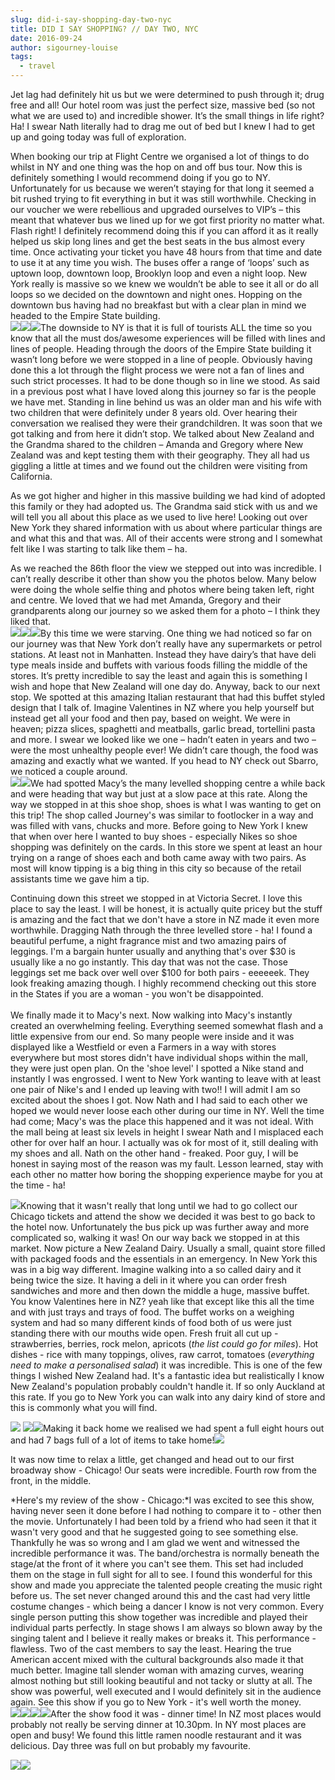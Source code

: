 ```yaml
---
slug: did-i-say-shopping-day-two-nyc
title: DID I SAY SHOPPING? // DAY TWO, NYC
date: 2016-09-24
author: sigourney-louise
tags:
  - travel
---
```

Jet lag had definitely hit us but we were determined to push through it; drug free and all! Our hotel room was just the perfect size, massive bed (so not what we are used to) and incredible shower. It’s the small things in life right? Ha! I swear Nath literally had to drag me out of bed but I knew I had to get up and going today was full of exploration.

When booking our trip at Flight Centre we organised a lot of things to do whilst in NY and one thing was the hop on and off bus tour. Now this is definitely something I would recommend doing if you go to NY. Unfortunately for us because we weren’t staying for that long it seemed a bit rushed trying to fit everything in but it was still worthwhile. Checking in our voucher we were rebellious and upgraded ourselves to VIP’s – this meant that whatever bus we lined up for we got first priority no matter what. Flash right! I definitely recommend doing this if you can afford it as it really helped us skip long lines and get the best seats in the bus almost every time. Once activating your ticket you have 48 hours from that time and date to use it at any time you wish. The buses offer a range of ‘loops’ such as uptown loop, downtown loop, Brooklyn loop and even a night loop. New York really is massive so we knew we wouldn’t be able to see it all or do all loops so we decided on the downtown and night ones. Hopping on the downtown bus having had no breakfast but with a clear plan in mind we headed to the Empire State building.\
![](http://sigourneylouise.nz/wp-content/uploads/2017/09/IMG_7188-1024x683.jpg)![](http://sigourneylouise.nz/wp-content/uploads/2017/09/IMG_7198-1024x683.jpg)![](http://sigourneylouise.nz/wp-content/uploads/2017/09/IMG_7203-1024x683.jpg)The downside to NY is that it is full of tourists ALL the time so you know that all the must dos/awesome experiences will be filled with lines and lines of people. Heading through the doors of the Empire State building it wasn’t long before we were stopped in a line of people. Obviously having done this a lot through the flight process we were not a fan of lines and such strict processes. It had to be done though so in line we stood. As said in a previous post what I have loved along this journey so far is the people we have met. Standing in line behind us was an older man and his wife with two children that were definitely under 8 years old. Over hearing their conversation we realised they were their grandchildren. It was soon that we got talking and from here it didn’t stop. We talked about New Zealand and the Grandma shared to the children – Amanda and Gregory where New Zealand was and kept testing them with their geography. They all had us giggling a little at times and we found out the children were visiting from California.

As we got higher and higher in this massive building we had kind of adopted this family or they had adopted us. The Grandma said stick with us and we will tell you all about this place as we used to live here! Looking out over New York they shared information with us about where particular things are and what this and that was. All of their accents were strong and I somewhat felt like I was starting to talk like them – ha.

As we reached the 86th floor the view we stepped out into was incredible. I can’t really describe it other than show you the photos below. Many below were doing the whole selfie thing and photos where being taken left, right and centre. We loved that we had met Amanda, Gregory and their grandparents along our journey so we asked them for a photo – I think they liked that.\
![](http://sigourneylouise.nz/wp-content/uploads/2017/09/IMG_7219-1024x683.jpg)![](http://sigourneylouise.nz/wp-content/uploads/2017/09/IMG_7224-1024x683.jpg)![](http://sigourneylouise.nz/wp-content/uploads/2017/09/IMG_2565-1024x768.jpg)By this time we were starving. One thing we had noticed so far on our journey was that New York don’t really have any supermarkets or petrol stations. At least not in Manhatten. Instead they have dairy’s that have deli type meals inside and buffets with various foods filling the middle of the stores. It’s pretty incredible to say the least and again this is something I wish and hope that New Zealand will one day do. Anyway, back to our next stop. We spotted at this amazing Italian restaurant that had this buffet styled design that I talk of. Imagine Valentines in NZ where you help yourself but instead get all your food and then pay, based on weight. We were in heaven; pizza slices, spaghetti and meatballs, garlic bread, tortellini pasta and more. I swear we looked like we one – hadn’t eaten in years and two – were the most unhealthy people ever! We didn’t care though, the food was amazing and exactly what we wanted. If you head to NY check out Sbarro, we noticed a couple around.\
![](http://sigourneylouise.nz/wp-content/uploads/2017/09/IMG_2570-e1505276900652-1024x768.jpg)![](http://sigourneylouise.nz/wp-content/uploads/2017/09/IMG_2572-e1505276913539-768x1024.jpg)We had spotted Macy’s the many levelled shopping centre a while back and were heading that way but just at a slow pace at this rate. Along the way we stopped in at this shoe shop, shoes is what I was wanting to get on this trip! The shop called Journey's was similar to footlocker in a way and was filled with vans, chucks and more. Before going to New York I knew that when over here I wanted to buy shoes - especially Nikes so shoe shopping was definitely on the cards. In this store we spent at least an hour trying on a range of shoes each and both came away with two pairs. As most will know tipping is a big thing in this city so because of the retail assistants time we gave him a tip. 

Continuing down this street we stopped in at Victoria Secret. I love this place to say the least. I will be honest, it is actually quite pricey but the stuff is amazing and the fact that we don't have a store in NZ made it even more worthwhile. Dragging Nath through the three levelled store - ha! I found a beautiful perfume, a night fragrance mist and two amazing pairs of leggings. I'm a bargain hunter usually and anything that's over $30 is usually like a no go instantly. This day that was not the case. Those leggings set me back over well over $100 for both pairs - eeeeeek. They look freaking amazing though. I highly recommend checking out this store in the States if you are a woman - you won't be disappointed.\
\
We finally made it to Macy's next. Now walking into Macy's instantly created an overwhelming feeling. Everything seemed somewhat flash and a little expensive from our end. So many people were inside and it was displayed like a Westfield or even a Farmers in a way with stores everywhere but most stores didn't have individual shops within the mall, they were just open plan. On the 'shoe level' I spotted a Nike stand and instantly I was engrossed. I went to New York wanting to leave with at least one pair of Nike's and I ended up leaving with two!! I will admit I am so excited about the shoes I got. Now Nath and I had said to each other we hoped we would never loose each other during our time in NY. Well the time had come; Macy's was the place this happened and it was not ideal. With the mall being at least six levels in height I swear Nath and I misplaced each other for over half an hour. I actually was ok for most of it, still dealing with my shoes and all. Nath on the other hand - freaked. Poor guy, I will be honest in saying most of the reason was my fault. Lesson learned, stay with each other no matter how boring the shopping experience maybe for you at the time - ha!

![](http://sigourneylouise.nz/wp-content/uploads/2017/09/IMG_2581-e1505277034980-768x1024.jpg)Knowing that it wasn't really that long until we had to go collect our Chicago tickets and attend the show we decided it was best to go back to the hotel now. Unfortunately the bus pick up was further away and more complicated so, walking it was! On our way back we stopped in at this market. Now picture a New Zealand Dairy. Usually a small, quaint store filled with packaged foods and the essentials in an emergency. In New York this was in a big way different. Imagine walking into a so called dairy and it being twice the size. It having a deli in it where you can order fresh sandwiches and more and then down the middle a huge, massive buffet. You know Valentines here in NZ? yeah like that except like this all the time and with just trays and trays of food. The buffet works on a weighing system and had so many different kinds of food both of us were just standing there with our mouths wide open. Fresh fruit all cut up - strawberries, berries, rock melon, apricots (*the list could go for miles*). Hot dishes - rice with many toppings, olives, raw carrot, tomatoes (*everything need to make a personalised salad*) it was incredible. This is one of the few things I wished New Zealand had. It's a fantastic idea but realistically I know New Zealand's population probably couldn't handle it. If so only Auckland at this rate. If you go to New York you can walk into any dairy kind of store and this is commonly what you will find.

![](http://sigourneylouise.nz/wp-content/uploads/2017/09/IMG_2587-e1505277169523-1024x768.jpg) ![](http://sigourneylouise.nz/wp-content/uploads/2017/09/IMG_2590-1024x768.jpg)![](http://sigourneylouise.nz/wp-content/uploads/2017/09/IMG_2588-1024x768.jpg)Making it back home we realised we had spent a full eight hours out and had 7 bags full of a lot of items to take home!![](http://sigourneylouise.nz/wp-content/uploads/2017/09/IMG_2601-820x1024.jpg)

It was now time to relax a little, get changed and head out to our first broadway show - Chicago! Our seats were incredible. Fourth row from the front, in the middle. 

*Here's my review of the show - Chicago:*I was excited to see this show, having never seen it done before I had nothing to compare it to - other then the movie. Unfortunately I had been told by a friend who had seen it that it wasn't very good and that he suggested going to see something else. Thankfully he was so wrong and I am glad we went and witnessed the incredible performance it was. The band/orchestra is normally beneath the stage/at the front of it where you can't see them. This set had included them on the stage in full sight for all to see. I found this wonderful for this show and made you appreciate the talented people creating the music right before us. The set never changed around this and the cast had very little costume changes - which being a dancer I know is not very common. Every single person putting this show together was incredible and played their individual parts perfectly. In stage shows I am always so blown away by the singing talent and I believe it really makes or breaks it. This performance - flawless. Two of the cast members to say the least. Hearing the true American accent mixed with the cultural backgrounds also made it that much better. Imagine tall slender woman with amazing curves, wearing almost nothing but still looking beautiful and not tacky or slutty at all. The show was powerful, well executed and I would definitely sit in the audience again. See this show if you go to New York - it's well worth the money.\
![](http://sigourneylouise.nz/wp-content/uploads/2017/09/IMG_2602-e1505277354955-768x1024.jpg)![](http://sigourneylouise.nz/wp-content/uploads/2017/09/IMG_2628-819x1024.jpg)![](http://sigourneylouise.nz/wp-content/uploads/2017/09/IMG_2603-e1505277497933-768x1024.jpg)![](http://sigourneylouise.nz/wp-content/uploads/2017/09/IMG_2604-1024x768.jpg)After the show food it was - dinner time! In NZ most places would probably not really be serving dinner at 10.30pm. In NY most places are open and busy! We found this little ramen noodle restaurant and it was delicious. Day three was full on but probably my favourite.

![](http://sigourneylouise.nz/wp-content/uploads/2017/09/IMG_2623-e1505277589127-768x1024.jpg)![](http://sigourneylouise.nz/wp-content/uploads/2017/09/IMG_2624-1024x768.jpg)